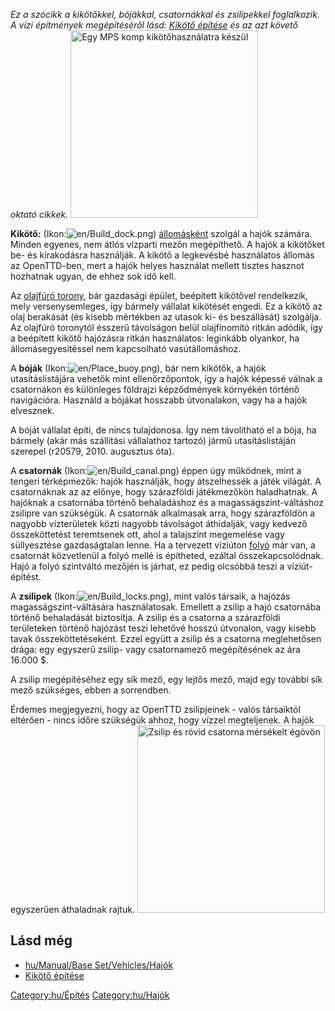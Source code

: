 
''Ez a szócikk a kikötőkkel, bójákkal, csatornákkal és zsilipekkel foglalkozik. A vízi építmények megépítéséről lásd:  [[hu/Manual/Kikötő építése|Kikötő építése]] és az azt követő oktató cikkek.''
[[File:en/Dockscreenshot.png|thumb|300px|right|Egy [[hu/Manual/Base Set/Vehicles/MPS komp|MPS komp]] kikötőhasználatra készül]]

'''Kikötő:''' (Ikon:[[File:en/Build dock.png]]) [[hu/Manual/Állomások|állomásként]] szolgál a hajók számára. Minden egyenes, nem átlós vízparti mezőn megépíthető. A hajók a kikötőket be- és kirakodásra használják. A kikötő a legkevésbé használatos állomás az OpenTTD-ben, mert a hajók helyes használat mellett tisztes hasznot hozhatnak ugyan, de ehhez sok idő kell.

Az [[hu/Manual/Base Set/Economy/Olajfúró torony|olajfúró torony]], bár gazdasági épület, beépített kikötővel rendelkezik, mely versenysemleges, így bármely vállalat kikötését engedi. Ez a kikötő az olaj berakását (és kisebb mértékben az utasok ki- és beszállását) szolgálja. Az olajfúró toronytól ésszerű távolságon belül olajfinomító ritkán adódik, így a beépített kikötő hajózásra ritkán használatos: leginkább olyankor, ha állomásegyesítéssel nem kapcsolható vasútállomáshoz.

A '''bóják''' (Ikon:[[File:en/Place buoy.png]]), bár nem kikötők, a hajók utasításlistájára vehetők mint ellenőrzőpontok, így a hajók képessé válnak a csatornákon és különleges földrajzi képződmények környékén történő navigációra. Használd a bójákat hosszabb útvonalakon, vagy ha a hajók elvesznek. 

A bóját vállalat építi, de nincs tulajdonosa. Így nem távolítható el a bója, ha bármely (akár más szállítási vállalathoz tartozó) jármű utasításlistáján szerepel (r20579, 2010. augusztus óta).

A '''csatornák''' (Ikon:[[File:en/Build canal.png]]) éppen úgy működnek, mint a tengeri térképmezők: hajók használják, hogy átszelhessék a játék világát. A csatornáknak az az előnye, hogy szárazföldi játékmezőkön haladhatnak. A hajóknak a csatornába történő behaladáshoz és a magasságszint-váltáshoz zsilipre van szükségük. A csatornák alkalmasak arra, hogy szárazföldön a nagyobb vízterületek közti nagyobb távolságot áthidalják, vagy kedvező összeköttetést teremtsenek ott, ahol a talajszint megemelése vagy süllyesztése gazdaságtalan lenne. Ha a tervezett víziúton [[hu/Folyó|folyó]] már van, a csatornát közvetlenül a folyó mellé is építheted, ezáltal összekapcsolódnak. Hajó a folyó szintváltó mezőjén is járhat, ez pedig olcsóbbá teszi a víziút-építést.

A '''zsilipek''' (Ikon:[[File:en/Build locks.png]]), mint valós társaik, a hajózás magasságszint-váltására használatosak. Emellett a zsilip a hajó csatornába történő behaladását biztosítja. A zsilip és a csatorna a szárazföldi területeken történő hajózást teszi lehetővé hosszú útvonalon, vagy kisebb tavak összeköttetéseként. Ezzel együtt a zsilip és a csatorna meglehetősen drága: egy egyszerű zsilip- vagy csatornamező megépítésének az ára 16.000 $.

A zsilip megépítéséhez egy sík mező, egy lejtős mező, majd egy további sík mező szükséges, ebben a sorrendben.

Érdemes megjegyezni, hogy az OpenTTD zsilipjeinek - valós társaiktól eltérően - nincs időre szükségük ahhoz, hogy vízzel megteljenek. A hajók egyszerűen áthaladnak rajtuk. 
[[File:en/Temperate-canal-locks.png|thumb|300px|center|Zsilip és rövid csatorna mérsékelt égövön]]




==Lásd még==
*[[hu/Manual/Base Set/Vehicles/Hajók]]
*[[hu/Manual/Kikötő építése|Kikötő építése]]


[[Category:hu/Építés]]
[[Category:hu/Hajók]]